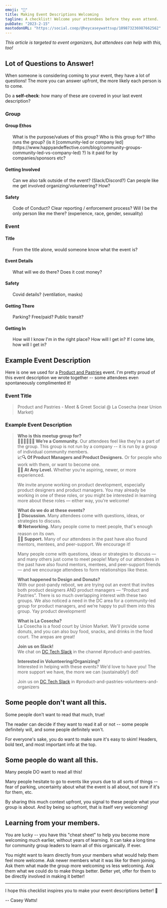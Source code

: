 ```yaml
---
emoji: "🤗"
title: Making Event Descriptions Welcoming
tagline: A checklist! Welcome your attendees before they even attend.
pubDate: "2023-2-15"
mastodonURL: "https://social.coop/@heycaseywattsup/109873236987662562"
---
```



_This article is targeted to event organizers, but attendees can help with this, too!_

## Lot of Questions to Answer!

When someone is considering coming to your event, they have a lot of questions! The more you can answer upfront, the more likely each person is to come.

Do a **self-check**: how many of these are covered in your last event description?

<div class="grid md:grid-cols-2 md:space-x-7">

<div>

### Group

#### Group Ethos

<ul>
  <CheckboxListItem>What is the purpose/values of this group?</CheckboxListItem>
  <CheckboxListItem>Who is this group for?</CheckboxListItem>
  <CheckboxListItem>Who runs the group? (is it [community-led or company led](https://www.happyandeffective.com/blog/community-groups-community-led-vs-company-led) ?)</CheckboxListItem>
  <CheckboxListItem>Is it paid for by companies/sponsors etc?</CheckboxListItem>
</ul>

#### Getting Involved

<ul>
  <CheckboxListItem>Can we also talk outside of the event? (Slack/Discord?)</CheckboxListItem>
  <CheckboxListItem>Can people like me get involved organizing/volunteering? How?</CheckboxListItem>
</ul>

#### Safety

<ul>
  <CheckboxListItem>Code of Conduct?</CheckboxListItem>
  <CheckboxListItem>Clear reporting / enforcement process?</CheckboxListItem>
  <CheckboxListItem>Will I be the only person like me there? (experience, race, gender, sexuality)</CheckboxListItem>
</ul>

</div>

<div>

### Event

#### Title

<ul>
  <CheckboxListItem>From the title alone, would someone know what the event is?</CheckboxListItem>
</ul>

#### Event Details

<ul>
  <CheckboxListItem>What will we do there?</CheckboxListItem>
  <CheckboxListItem>Does it cost money?</CheckboxListItem>
</ul>

#### Safety

<ul>
  <CheckboxListItem>Covid details? (ventilation, masks)</CheckboxListItem>
</ul>

#### Getting There

<ul>
  <CheckboxListItem>Parking? Free/paid?</CheckboxListItem>
  <CheckboxListItem>Public transit?</CheckboxListItem>
</ul>

#### Getting In

<ul>
  <CheckboxListItem>How will I know I'm in the right place? How will I get in?</CheckboxListItem>
  <CheckboxListItem>If I come late, how will I get in?</CheckboxListItem>
</ul>

</div>

</div>


<CheckboxCounter />

## Example Event Description

Here is one we used for a [Product and Pastries](https://www.meetup.com/product-and-pastries/events/289901721/) event. I'm pretty proud of this event description we wrote together -- some attendees even spontaneously complimented it!

### Event Title

<blockquote>

Product and Pastries - Meet & Greet Social @ La Cosecha (near Union Market)

</blockquote>

### Example Event Description

<blockquote>

**Who is this meetup group for?**  
**🧑‍🤝‍🧑🧑‍🤝‍🧑 We’re a Community.** Our attendees feel like they’re a part of the group. This group is not run by a company -- it is run by a group of individual community members.  
**📈🔍 Of Product Managers and Product Designers.** Or for people who work with them, or want to become one.  
**🐣🐓 At Any Level.** Whether you’re aspiring, newer, or more experienced.

We invite anyone working on product development, especially product designers and product managers. You may already be working in one of these roles, or you might be interested in learning more about these roles — either way, you’re welcome!

**What do we do at these events?**  
**💬 Discussion.** Many attendees come with questions, ideas, or strategies to discuss.  
**🕸️ Networking.** Many people come to meet people, that's enough reason on its own.  
**🫲🏻 Support.** Many of our attendees in the past have also found mentors, mentees, and peer-support. We encourage it!

Many people come with questions, ideas or strategies to discuss — and many others just come to meet people! Many of our attendees in the past have also found mentors, mentees, and peer-support friends — and we encourage attendees to form relationships like these.

**What happened to Design and Donuts?**  
With our post-pandy reboot, we are trying out an event that invites both product designers AND product managers — “Product and Pastries”. There is so much overlapping interest with these two groups. We also noticed a need in the DC area for a community-led group for product managers, and we’re happy to pull them into this group. Yay product development!

**What is La Cosecha?**  
La Cosecha is a food court by Union Market. We'll provide some donuts, and you can also buy food, snacks, and drinks in the food court. The arepas are great!

**Join us on Slack!**  
We chat on [DC Tech Slack](https://dctechslack.com/) in the channel #product-and-pastries.

**Interested in Volunteering/Organizing?**  
Interested in helping with these events? We'd love to have you! The more support we have, the more we can (sustainably!) do!!

Join us on [DC Tech Slack](https://dctechslack.com/) in #product-and-pastries-volunteers-and-organizers

</blockquote>

## Some people don't want all this.

Some people don't want to read that much, true!

The reader can decide if they want to read it all or not -- some people definitely will, and some people definitely won't.

For everyone's sake, you do want to make sure it's easy to skim! Headers, bold text, and most important info at the top.

## Some people do want all this.

Many people DO want to read all this!

Many people hesitate to go to events like yours due to all sorts of things -- fear of parking, uncertainty about what the event is all about, not sure if it's for them, etc.

By sharing this much context upfront, you signal to these people what your group is about. And by being so upfront, that is itself very welcoming!

## Learning from your members.

You are lucky -- you have this "cheat sheet" to help you become more welcoming much earlier, without years of learning. It can take a long time for community group leaders to learn all of this organically. If ever.

You might want to learn directly from your members what would help them feel more welcome. Ask newer members what it was like for them joining. Ask them what made the group more welcoming vs less welcoming. Ask them what we could do to make things better. Better yet, offer for them to be directly involved in making it better!

---

I hope this checklist inspires you to make your event descriptions better! 🎉

<div class="text-right">-- Casey Watts!</div>
